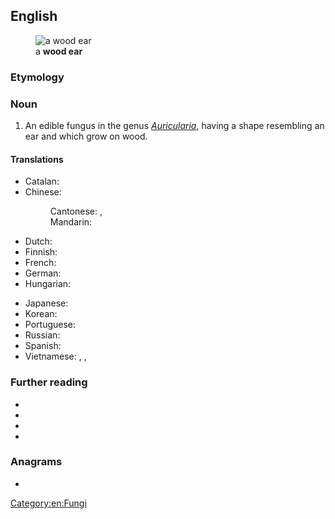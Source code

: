 ==English==
[[File:Auricularia mesenterica 3.JPG|thumb|a '''wood ear'''<br>{{taxlink|Auricularia mesenterica|species|noshow=1|ver=161006}}]]

===Etymology===
{{calque|en|wood|ear|etyl lang=zh|etyl term=木耳|etyl tr=mù'ěr|etyl t=wood + ear}}

===Noun===
{{en-noun|-|s}}

# An edible fungus in the genus ''[[Auricularia]]'', having a shape resembling an ear and which grow on wood.

====Translations====
{{trans-top|black fungus}}
* Catalan: {{t|ca|orella de Judes|f}}
* Chinese:
*: Cantonese: {{t|yue|雲耳|sc=Hani}}, {{t|yue|云耳|tr=wan4 ji5|sc=Hani}}
*: Mandarin: {{t+|cmn|木耳|tr=mùěr|sc=Hani}}
* Dutch: {{t|nl|judasoor|n}}
* Finnish: {{t|fi|juudaksenkorva}}
* French: {{t|fr|oreille de Judas|f}}
* German: {{t+|de|Judasohr|n}}
* Hungarian: {{t|hu|júdásfüle}}
{{trans-mid}}
* Japanese: {{t|ja|木耳|tr=キクラゲ, kikurage}}
* Korean: {{t|ko|목이버섯}}
* Portuguese: {{t|pt|orelha-de-judas|f}}
* Russian: {{t|ru|иу́дино у́хо|n}}
* Spanish: {{t+|es|oreja de Judas|f}}
* Vietnamese: {{t+|vi|mộc nhĩ}}, {{t|vi|mộc nhĩ đen}}, {{t|vi|nấm mèo}}
{{trans-bottom}}

===Further reading===
* {{R:OneLook}}
* {{pedia|Auricularia|i=1}}
* {{specieslite|Auricularia|i=1}}
* {{comcatlite|Auricularia|i=1}}

===Anagrams===
* {{anagrams|en|Earwood}}

[[Category:en:Fungi]]